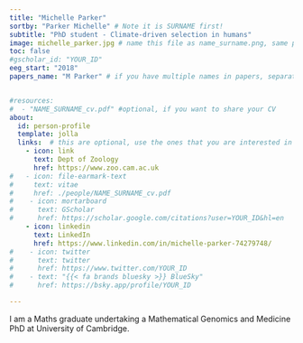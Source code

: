 ```yaml
---
title: "Michelle Parker"
sortby: "Parker Michelle" # Note it is SURNAME first!
subtitle: "PhD student - Climate-driven selection in humans"
image: michelle_parker.jpg # name this file as name_surname.png, same prefix as this file; this should be a square image 250px by 250px
toc: false
#gscholar_id: "YOUR_ID"
eeg_start: "2018"
papers_name: "M Parker" # if you have multiple names in papers, separated them by semicolon


#resources: 
#  - "NAME_SURNAME_cv.pdf" #optional, if you want to share your CV
about:
  id: person-profile
  template: jolla
  links:  # this are optional, use the ones that you are interested in (you need at least one, or you need to commone out this line as well)
    - icon: link
      text: Dept of Zoology
      href: https://www.zoo.cam.ac.uk
#   - icon: file-earmark-text
#     text: vitae
#     href: ./people/NAME_SURNAME_cv.pdf
#    - icon: mortarboard
#      text: GScholar
#      href: https://scholar.google.com/citations?user=YOUR_ID&hl=en
    - icon: linkedin
      text: LinkedIn
      href: https://www.linkedin.com/in/michelle-parker-74279748/
#    - icon: twitter
#      text: twitter
#      href: https://www.twitter.com/YOUR_ID
#    - text: "{{< fa brands bluesky >}} BlueSky"
#      href: https://bsky.app/profile/YOUR_ID

---
```


:::{#person-profile}
:::


I am a Maths graduate undertaking a Mathematical Genomics and Medicine PhD at University of Cambridge. 
